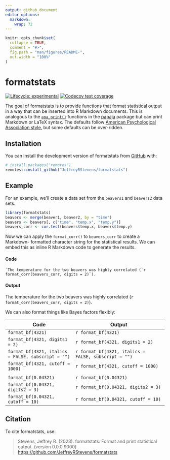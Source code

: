 ```yaml
---
output: github_document
editor_options: 
  markdown: 
    wrap: 72
---
```


<!-- README.md is generated from README.Rmd. Please edit that file -->

```r
knitr::opts_chunk$set(
  collapse = TRUE,
  comment = "#>",
  fig.path = "man/figures/README-",
  out.width = "100%"
)
```

# formatstats

<!-- badges: start -->

[![Lifecycle:
experimental](https://img.shields.io/badge/lifecycle-experimental-orange.svg)](https://lifecycle.r-lib.org/articles/stages.html#experimental)
[![Codecov test coverage](https://codecov.io/gh/JeffreyRStevens/formatstats/branch/main/graph/badge.svg)](https://app.codecov.io/gh/JeffreyRStevens/formatstats?branch=main)
<!-- badges: end -->

The goal of formatstats is to provide functions that format statistical
output in a way that can be inserted into R Markdown documents. This is
analogous to the
[`apa_print()`](https://frederikaust.com/papaja_man/reporting.html#statistical-models-and-tests)
functions in the [papaja](https://github.com/crsh/papaja) package but
can print Markdown or LaTeX syntax. The defaults follow [American
Psychological Association style](https://apastyle.apa.org/), but some
defaults can be over-ridden.

## Installation

You can install the development version of formatstats from
[GitHub](https://github.com/) with:

``` r
# install.packages("remotes")
remotes::install_github("JeffreyRStevens/formatstats")
```

## Example

For an example, we'll create a data set from the `beavers1` and
`beavers2` data sets.

```r
library(formatstats)
beavers <- merge(beaver1, beaver2, by = "time")
beavers <- beavers[, c("time", "temp.x", "temp.y")]
beavers_corr <- cor.test(beavers$temp.x, beavers$temp.y)
```

Now we can apply the `format_corr()` to `beavers_corr` to create a
Markdown- formatted character string for the statistical results. We can
embed this as inline R Markdown code to generate the results.

#### Code

`` `The temperature for the two beavers was highly correlated (`r format_corr(beavers_corr, digits = 2)`). ``

#### Output

The temperature for the two beavers was highly correlated
(`r format_corr(beavers_corr, digits = 2)`).

We can also format things like Bayes factors flexibly:

| Code | Output |
|------|--------|
| `format_bf(4321)`     |  `r format_bf(4321)`      |
| `format_bf(4321, digits1 = 2)`     | `r format_bf(4321, digits1 = 2)`       |
| `format_bf(4321, italics = FALSE, subscript = "")`     | `r format_bf(4321, italics = FALSE, subscript = "")`       |
| `format_bf(4321, cutoff = 1000)`     | `r format_bf(4321, cutoff = 1000)`       |
|      |        |
| `format_bf(0.04321)`     | `r format_bf(0.04321)`       |
| `format_bf(0.04321, digits2 = 3)`     | `r format_bf(0.04321, digits2 = 3)`       |
| `format_bf(0.04321, cutoff = 10)`     | `r format_bf(0.04321, cutoff = 10)`       |

## Citation

To cite formatstats, use:

> Stevens, Jeffrey R. (2023). formatstats: Format and print statistical output.
> (version 0.0.0.9000)
> <https://github.com/JeffreyRStevens/formatstats>
